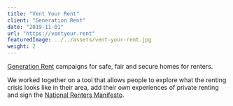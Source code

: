 ```yaml
---
title: "Vent Your Rent"
client: "Generation Rent"
date: "2019-11-01"
url: "https://ventyour.rent"
featuredImage: ../../assets/vent-your-rent.jpg
weight: 2
---
```


[Generation Rent](https://www.generationrent.org/) campaigns for safe, fair and secure homes for renters.

We worked together on a tool that allows people to explore what the renting crisis looks like in their area, add their own experiences of private renting and sign the [National Renters Manifesto](https://www.rentermanifesto.org/read_the_manifesto_full).
